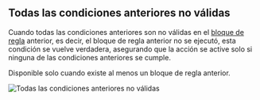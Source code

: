 ## Todas las condiciones anteriores no válidas

Cuando todas las condiciones anteriores son no válidas en el [bloque de regla](/guides/es/get-started/concepts#block) anterior, es decir, el bloque de regla anterior no se ejecutó, esta condición se vuelve verdadera, asegurando que la acción se active solo si ninguna de las condiciones anteriores se cumple.

<Note>Disponible solo cuando existe al menos un bloque de regla anterior.</Note>

<img
  src="/images/essentials/condition-sets/previous-all-conditions-invalid.webp"
  alt="Todas las condiciones anteriores no válidas"
/>
